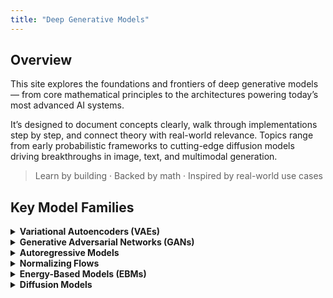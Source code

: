 ```yaml
---
title: "Deep Generative Models"
---
```


## Overview

This site explores the foundations and frontiers of deep generative models — from core mathematical principles to the architectures powering today’s most advanced AI systems.

It’s designed to document concepts clearly, walk through implementations step by step, and connect theory with real-world relevance. Topics range from early probabilistic frameworks to cutting-edge diffusion models driving breakthroughs in image, text, and multimodal generation.

> Learn by building · Backed by math · Inspired by real-world use cases




## Key Model Families

<details>
<summary><strong> Variational Autoencoders (VAEs)</strong></summary>

- **Core Idea**: Encode input to a latent space and reconstruct it while optimizing a lower bound on likelihood (ELBO).
- **Likelihood**: Approximate (variational lower bound).
- **Sampling**: Fast — sample latent vector \( z \sim p(z) \) and decode.
- **Use Cases**: Representation learning, image generation.
- **Example Models**: β-VAE, Conditional VAE
- [Go to VAE write-up →](vae.qmd)

</details>

<details>
<summary><strong> Generative Adversarial Networks (GANs)</strong></summary>

- **Core Idea**: A generator and discriminator compete in a minimax game to produce realistic samples.
- **Likelihood**: None (implicit model).
- **Sampling**: Fast — sample latent vector and pass through generator.
- **Use Cases**: High-quality image generation, style transfer.
- **Example Models**: StyleGAN, CycleGAN
- [Go to GAN write-up →](gan.qmd)

</details>

<details>
<summary><strong> Autoregressive Models</strong></summary>

- **Core Idea**: Factor the joint distribution as a product of conditional probabilities.
- **Likelihood**: Exact.
- **Sampling**: Slow — token-by-token generation.
- **Use Cases**: Language modeling, code generation, time series.
- **Example Models**: GPT, PixelRNN
- [Go to Autoregressive Models →](autoregressive.qmd)

</details>

<details>
<summary><strong> Normalizing Flows</strong></summary>

- **Core Idea**: Learn to reverse a gradual noise process via denoising.
- **Likelihood**: Approximate (via variational bound).
- **Sampling**: Slow — requires hundreds of reverse steps.
- **Use Cases**: High-resolution image and audio generation.
- **Example Models**: Stable Diffusion
- [Go to Diffusion Models →](diffusion.qmd)

</details>

<details>
<summary><strong> Energy-Based Models (EBMs)</strong></summary>

- **Core Idea**: Define an energy function over inputs; lower energy =
## Industry Use Cases

### 1. [Banking](gen-ai-use-cases/banking-use-cases.html)  
Covers 6 real-world use cases across:

- **Customer Service** (Autoregressive Models like GPT)
- **Fraud Detection** (Energy-Based Models, Autoregressive)
- **Operational Efficiency** (Diffusion for synthetic data, RAG for automation)
- **Business Intelligence** (VAE and GAN for anomaly detection, data augmentation)
- **Marketing** (Conditional VAEs, GANs for personalization)
- **Strategy Modeling** (Normalizing Flows for scenario generation)

Includes deployments by JPMorgan, Mastercard, Wells Fargo, and Morgan Stanley.

- **Core Idea**: Learn invertible transformations of latent variables using the change-of-variable formula.
- **Likelihood**: Exact and tractable.
- **Sampling**: Fast — sample from base distribution and invert.
- **Use Cases**: Density estimation, latent space modeling.
- **Example Models**: RealNVP, Glow
- [Go to Flow Models →](flows.qmd)

</details>

<details>
<summary><strong> Diffusion Models</strong></summary>

---

### 2. [Healthcare](gen-ai-use-cases/healthcare-use-cases.html)  
Covers 5 real-world use cases across:

- **Clinical Documentation** (Autoregressive Models, RAG)
- **Medical Imaging** (Diffusion Models, GANs)
- **Diagnostics & Triage** (VAEs and EBMs for uncertainty modeling)
- **Patient Education** (Language Models and Conversational AI)
- **Drug Discovery** (VAEs and Normalizing Flows for molecular design)

Highlights work by Nuance (Microsoft), Mayo Clinic, DeepMind, and Insilico Medicine.
